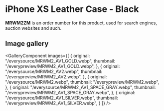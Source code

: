 
# iPhone XS Leather Case - Black

<Callout type='info' emoji='👉🏻'>**MRWM2ZM** is an order number for this product, used for search engines, auction websites and such.</Callout>

## Image gallery

<GalleryComponent
    images={[
      {
        original: "/everysource/MRWM2_AV1_GOLD.webp",
        thumbnail: "/everypreview/MRWM2_AV1_GOLD.webp",
      },
      {
        original: "/everysource/MRWM2_AV2.webp",
        thumbnail: "/everypreview/MRWM2_AV2.webp",
      },
      {
        original: "/everysource/MRWM2.webp",
        thumbnail: "/everypreview/MRWM2.webp",
      },
      {
        original: "/everysource/MRWM2_AV1_SPACE_GRAY.webp",
        thumbnail: "/everypreview/MRWM2_AV1_SPACE_GRAY.webp",
      },
      {
        original: "/everysource/MRWM2_AV1_SILVER.webp",
        thumbnail: "/everypreview/MRWM2_AV1_SILVER.webp",
      }
    ]}
  />
